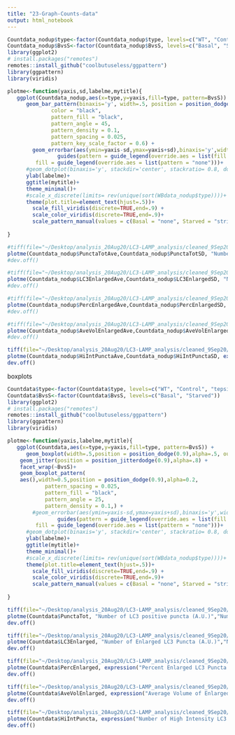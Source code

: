 ```yaml
---
title: "23-Graph-Counts-data"
output: html_notebook
---
```


```r
Countdata_nodup$type<-factor(Countdata_nodup$type, levels=c("WT", "Control", "tepsin", "AP4E1"))
Countdata_nodup$BvsS<-factor(Countdata_nodup$BvsS, levels=c("Basal", "Starved"))
library(ggplot2)
# install.packages("remotes")
remotes::install_github("coolbutuseless/ggpattern")
library(ggpattern)
library(viridis)

plotme<-function(yaxis,sd,labelme,mytitle){
   ggplot(Countdata_nodup,aes(x=type,y=yaxis,fill=type, pattern=BvsS)) + 
      geom_bar_pattern(binaxis='y', width=.5, position = position_dodge(0.9),alpha=.5, stat = "identity",
              color = "black", 
              pattern_fill = "black",
              pattern_angle = 45,
              pattern_density = 0.1,
              pattern_spacing = 0.025,
              pattern_key_scale_factor = 0.6) + 
        geom_errorbar(aes(ymin=yaxis-sd,ymax=yaxis+sd),binaxis='y',width=0.4,position = position_dodge(0.9),alpha=.9, colour="black", size=0.8) +
                guides(pattern = guide_legend(override.aes = list(fill = "white")),
         fill = guide_legend(override.aes = list(pattern = "none")))+
      #geom_dotplot(binaxis='y', stackdir='center', stackratio= 0.8, dotsize = 0.5, position = position_dodge(0.9),alpha=.5)+
      ylab(labelme)+
      ggtitle(mytitle)+
      theme_minimal()+
      #scale_x_discrete(limits= rev(unique(sort(WBdata_nodup$type))))+
      theme(plot.title=element_text(hjust=.5))+
        scale_fill_viridis(discrete=TRUE,end=.9) +
        scale_color_viridis(discrete=TRUE,end=.9)+
        scale_pattern_manual(values = c(Basal = "none", Starved = "stripe"))
  
}

#tiff(file="~/Desktop/analysis_20Aug20/LC3-LAMP_analysis/cleaned_9Sep20/graphs/rep2-3-combined_totPunctaCount.tiff",width=3000,height=3000,res=600)
plotme(Countdata_nodup$PunctaTotAve,Countdata_nodup$PunctaTotSD, "Number of LC3 positive puncta (A.U.)","Number of LC3 Puncta")
#dev.off()

#tiff(file="~/Desktop/analysis_20Aug20/LC3-LAMP_analysis/cleaned_9Sep20/graphs/rep2-3-combined_EnlargedPunctaCount.tiff",width=3000,height=3000,res=600)
plotme(Countdata_nodup$LC3EnlargedAve,Countdata_nodup$LC3EnlargedSD, "Number of Enlarged LC3 Puncta (A.U.)","Number of Enlarged LC3 Puncta")
#dev.off()

#tiff(file="~/Desktop/analysis_20Aug20/LC3-LAMP_analysis/cleaned_9Sep20/graphs/rep2-3-combined_PercEnlargedPuncta.tiff",width=3000,height=3000,res=600)
plotme(Countdata_nodup$PercEnlargedAve,Countdata_nodup$PercEnlargedSD, expression("Percent Enlarged LC3 Puncta (A.U.)"),"Percent Enlarged LC3 Puncta")
#dev.off()

#tiff(file="~/Desktop/analysis_20Aug20/LC3-LAMP_analysis/cleaned_9Sep20/graphs/rep2-3-combined_AveEnlargedVol.tiff",width=3000,height=3000,res=600)
plotme(Countdata_nodup$AveVolEnlargedAve,Countdata_nodup$AveVolEnlargedSD, expression("Average Volume of Enlarged Puncta (um"^'3'*")"),"Average Enlarged LC3 Puncta Volume")
#dev.off()

tiff(file="~/Desktop/analysis_20Aug20/LC3-LAMP_analysis/cleaned_9Sep20/graphs/rep2-3-combined_HiIntLC3Puncta.tiff",width=3000,height=3000,res=600)
plotme(Countdata_nodup$HiIntPunctaAve,Countdata_nodup$HiIntPunctaSD, expression("Number of High Intensity LC3 Puncta Puncta (A.U.)"),"Number of High intensity LC3 Puncta")
dev.off()

```


boxplots
```r
Countdata$type<-factor(Countdata$type, levels=c("WT", "Control", "tepsin", "AP4E1"))
Countdata$BvsS<-factor(Countdata$BvsS, levels=c("Basal", "Starved"))
library(ggplot2)
# install.packages("remotes")
remotes::install_github("coolbutuseless/ggpattern")
library(ggpattern)
library(viridis)

plotme<-function(yaxis,labelme,mytitle){
   ggplot(Countdata,aes(x=type,y=yaxis,fill=type, pattern=BvsS)) + 
      geom_boxplot(width=.5,position = position_dodge(0.9),alpha=.5, outlier.shape = NA) +
    geom_jitter(position = position_jitterdodge(0.9),alpha=.8) +
    facet_wrap(~BvsS)+
    geom_boxplot_pattern(
    aes(),width=0.5,position = position_dodge(0.9),alpha=0.2,
            pattern_spacing = 0.025,
            pattern_fill = "black",
            pattern_angle = 25,
            pattern_density = 0.1,) + 
        #geom_errorbar(aes(ymin=yaxis-sd,ymax=yaxis+sd),binaxis='y',width=0.4,position = position_dodge(0.9),alpha=.9, colour="black", size=0.8) +
                guides(pattern = guide_legend(override.aes = list(fill = "white")),
         fill = guide_legend(override.aes = list(pattern = "none")))+
      #geom_dotplot(binaxis='y', stackdir='center', stackratio= 0.8, dotsize = 0.5, position = position_dodge(0.9),alpha=.5)+
      ylab(labelme)+
      ggtitle(mytitle)+
      theme_minimal()+
      #scale_x_discrete(limits= rev(unique(sort(WBdata_nodup$type))))+
      theme(plot.title=element_text(hjust=.5))+
        scale_fill_viridis(discrete=TRUE,end=.9) +
        scale_color_viridis(discrete=TRUE,end=.9)+
        scale_pattern_manual(values = c(Basal = "none", Starved = "stripe"))
  
}

tiff(file="~/Desktop/analysis_20Aug20/LC3-LAMP_analysis/cleaned_9Sep20/graphs/combined_boxplot_totPunctaCount.tiff",width=3000,height=3000,res=600)
plotme(Countdata$PunctaTot, "Number of LC3 positive puncta (A.U.)","Number of LC3 Puncta")
dev.off()

tiff(file="~/Desktop/analysis_20Aug20/LC3-LAMP_analysis/cleaned_9Sep20/graphs/combined_boxplot_EnlargedPunctaCount.tiff",width=3000,height=3000,res=600)
plotme(Countdata$LC3Enlarged, "Number of Enlarged LC3 Puncta (A.U.)","Number of Enlarged LC3 Puncta")
dev.off()

tiff(file="~/Desktop/analysis_20Aug20/LC3-LAMP_analysis/cleaned_9Sep20/graphs/combined_boxplot_PercEnlargedPuncta.tiff",width=3000,height=3000,res=600)
plotme(Countdata$PercEnlarged, expression("Percent Enlarged LC3 Puncta (A.U.)"),"Percent Enlarged LC3 Puncta")
dev.off()

tiff(file="~/Desktop/analysis_20Aug20/LC3-LAMP_analysis/cleaned_9Sep20/graphs/combined_boxplot_AveEnlargedVol.tiff",width=3000,height=3000,res=600)
plotme(Countdata$AveVolEnlarged, expression("Average Volume of Enlarged Puncta (um"^'3'*")"),"Average Enlarged LC3 Puncta Volume")
dev.off()

tiff(file="~/Desktop/analysis_20Aug20/LC3-LAMP_analysis/cleaned_9Sep20/graphs/combined_boxplot_HiIntLC3Puncta.tiff",width=3000,height=3000,res=600)
plotme(Countdata$HiIntPuncta, expression("Number of High Intensity LC3 Puncta Puncta (A.U.)"),"Number of High intensity LC3 Puncta")
dev.off()
```

